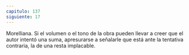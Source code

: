 ```yaml
---
capitulo: 137
siguiente: 17
---
```


Morelliana.
Si el volumen o el tono de la obra pueden llevar a creer que el autor intentó
una suma, apresurarse a señalarle que está ante la tentativa contraria, la de una
resta implacable.
